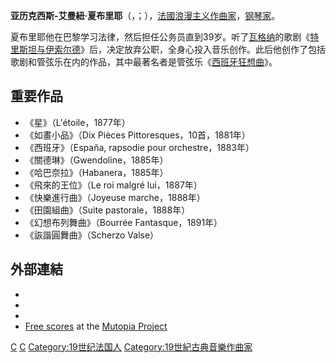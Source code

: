 {{Multiple issues|
{{Expand language|en|time=2022-01-10T07:38:42+00:00}}
{{Unreferenced|time=2022-01-10T07:38:42+00:00}}
}}
{{noteTA
|T=zh-hans:埃马纽埃尔·夏布里埃; zh-hant:艾曼紐·夏布里耶;
|G1=Music
|1=zh-hans:夏布里埃; zh-hant:夏布里耶;
|2=zh-hans:埃马纽埃尔; zh-hant:艾曼紐;
}}

{{Infobox classical
| 中文名 = 埃马纽埃尔·夏布里埃
| 画像 = Emmanuel Chabrier.jpg
| 附注 = 1882年的夏布里埃
| 原文名 = Alexis-Emmanuel Chabrier
| 国别 = {{flag|法国}}
| 出生日期 = {{birth date|1841|1|18}}
| 出生地 = {{flag|July Monarchy}}[[多姆山省|多姆山省]][[昂贝尔|昂贝尔]]
| 逝世日期 = {{death date and age|1894|9|13|1841|1|18}}
| 逝世地 = {{flag|法兰西第三共和国}}[[巴黎|巴黎]]
| 所属时期 = [[浪漫主義音樂|浪漫主义]]
| 所属乐派 =
| 擅长作品类型 = 管弦乐，歌剧，钢琴独奏曲，艺术歌曲
| 代表作 = 管弦乐《[[西班牙狂想曲|西班牙狂想曲]]》，歌剧《飛來的王位》，双钢琴《浪漫圆舞曲》，钢琴独奏《如画小品》
| 师从 =
| 学生 = 
| 官方网站 =
| 签名 = Chabrier Emmanuel signature 1873.jpg
|resting_place=[[蒙帕纳斯公墓|蒙帕纳斯公墓]]}}

'''亚历克西斯-艾曼紐·夏布里耶'''（{{lang-fr|'''Alexis-Emmanuel Chabrier'''}}，{{IPA-fr|ɛmanɥɛl ʃabʁie}}；{{bd|1841年|1月18日|1894年|9月13日|}}），[[法國|法國]][[浪漫主义音乐|浪漫主义]][[作曲家|作曲家]]，[[钢琴家|钢琴家]]。

夏布里耶他在巴黎学习法律，然后担任公务员直到39岁。听了[[瓦格纳|瓦格纳]]的歌剧《[[特里斯坦与伊索尔德|特里斯坦与伊索尔德]]》后，决定放弃公职，全身心投入音乐创作。此后他创作了包括歌剧和管弦乐在内的作品，其中最著名者是管弦乐《[[西班牙狂想曲|西班牙狂想曲]]》。

== 重要作品 ==
* 《星》（L'étoile，1877年）
* 《如畫小品》（Dix Pièces Pittoresques，10首，1881年）
* 《西班牙》（España, rapsodie pour orchestre，1883年）
* 《關德琳》（Gwendoline，1885年）
* 《哈巴奈拉》（Habanera，1885年）
* 《飛來的王位》（Le roi malgré lui，1887年）
* 《快樂進行曲》（Joyeuse marche，1888年）
* 《田園組曲》（Suite pastorale，1888年）
* 《幻想布列舞曲》（Bourrée Fantasque，1891年）
* 《詼諧圓舞曲》（Scherzo Valse）

== 外部連結 ==
{{Commons}}
{{EB1911 poster|Chabrier, Alexis Emmanuel|Alexis Emmanuel Chabrier}}
* {{Britannica|104065}}
* {{Internet Archive author |sname=Emmanuel Chabrier |sopt=t}}
*{{IMSLP|id=Chabrier%2C_Emmanuel|cname=Emmanuel Chabrier}}
*[http://www.mutopiaproject.org/cgibin/make-table.cgi?Composer=ChabrierEA Free scores] at the [[Mutopia_Project|Mutopia Project]]

{{Authority control}}

{{DEFAULTSORT:Chabrier, Emmanuel}}
[[Category:法國作曲家|C]]
[[Category:浪漫主义作曲家|C]]
[[Category:19世纪法国人|Category:19世纪法国人]]
[[Category:19世紀古典音樂作曲家|Category:19世紀古典音樂作曲家]]